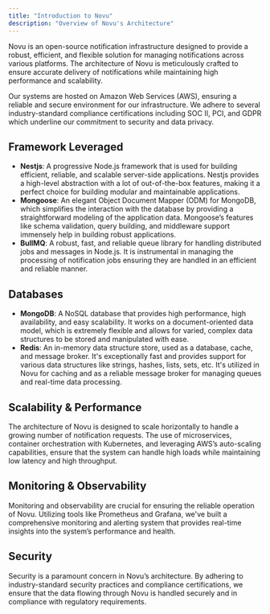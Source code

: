 ```yaml
---
title: "Introduction to Novu"
description: "Overview of Novu's Architecture"
---
```

Novu is an open-source notification infrastructure designed to provide a robust, efficient, and flexible solution for managing notifications across various platforms.
The architecture of Novu is meticulously crafted to ensure accurate delivery of notifications while maintaining high performance and scalability.

Our systems are hosted on Amazon Web Services (AWS), ensuring a reliable and secure environment for our infrastructure.
We adhere to several industry-standard compliance certifications including SOC II, PCI, and GDPR which underline our commitment to security and data privacy.

## Framework Leveraged

- **Nestjs**: A progressive Node.js framework that is used for building efficient, reliable, and scalable server-side applications. Nestjs provides a high-level abstraction with a lot of out-of-the-box features, making it a perfect choice for building modular and maintainable applications.
- **Mongoose**: An elegant Object Document Mapper (ODM) for MongoDB, which simplifies the interaction with the database by providing a straightforward modeling of the application data. Mongoose’s features like schema validation, query building, and middleware support immensely help in building robust applications.
- **BullMQ**: A robust, fast, and reliable queue library for handling distributed jobs and messages in Node.js. It is instrumental in managing the processing of notification jobs ensuring they are handled in an efficient and reliable manner.

## Databases

- **MongoDB**: A NoSQL database that provides high performance, high availability, and easy scalability. It works on a document-oriented data model, which is extremely flexible and allows for varied, complex data structures to be stored and manipulated with ease.
- **Redis**: An in-memory data structure store, used as a database, cache, and message broker. It's exceptionally fast and provides support for various data structures like strings, hashes, lists, sets, etc. It's utilized in Novu for caching and as a reliable message broker for managing queues and real-time data processing.

## Scalability & Performance

The architecture of Novu is designed to scale horizontally to handle a growing number of notification requests. The use of microservices, container orchestration with Kubernetes, and leveraging AWS’s auto-scaling capabilities, ensure that the system can handle high loads while maintaining low latency and high throughput.

## Monitoring & Observability

Monitoring and observability are crucial for ensuring the reliable operation of Novu. Utilizing tools like Prometheus and Grafana, we've built a comprehensive monitoring and alerting system that provides real-time insights into the system’s performance and health.

## Security

Security is a paramount concern in Novu’s architecture. By adhering to industry-standard security practices and compliance certifications, we ensure that the data flowing through Novu is handled securely and in compliance with regulatory requirements.
